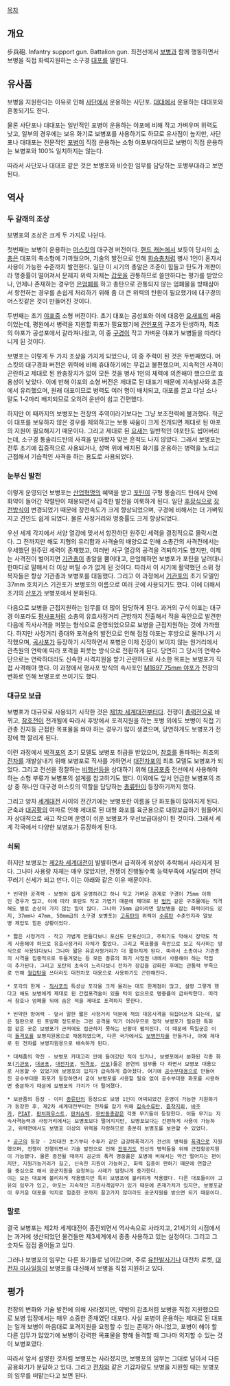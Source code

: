 [[목차]]
== 개요 ==
步兵砲. Infantry support gun. Battalion gun.
최전선에서 [[보병]]과 함께 행동하면서 보병을 직접 화력지원하는 소구경 [[대포]]를 말한다.

== 유사품 ==
보병을 지원한다는 이유로 인해 [[사단]]에서 운용하는 사단포. [[대대]]에서 운용하는 대대포와 혼동되기도 한다.

물론 사단포나 대대포는 일반적인 포병이 운용하는 야포에 비해 작고 가벼우며 위력도 낮고, 일부의 경우에는 보유 화기로 보병포를 사용하기도 하므로 유사점이 높지만, 사단포나 대대포는 전문적인 [[포병]]이 직접 운용하는 소형 야포부대이므로 보병이 직접 운용하는 보병포와 100% 일치하지는 않는다.

따라서 사단포나 대대포 같은 것은 보병포와 비슷한 임무를 담당하는 포병부대라고 보면 된다.

== 역사 ==
=== 두 갈래의 조상 ===
보병포의 조상은 크게 두 가지로 나뉜다. 

첫번째는 보병이 운용하는 [[머스킷]]의 대구경 버전이다. [[핸드 캐논]]에서 보듯이 당시의 [[소총]]은 대포의 축소형에 가까웠으며, 기술의 발전으로 인해 [[화승총]]처럼 병사 1인이 혼자서 사용이 가능한 수준까지 발전한다. 일단 이 시기의 총알은 조준이 힘들고 탄도가 개판이라 명중률이 떨어져서 문제지 위력 자체는 [[갑옷]]을 관통하므로 쓸만하다는 평가를 받았으나, 언제나 존재하는 경우인 [[은엄폐]]를 하고 총탄으로 관통되지 않는 엄폐물을 방패삼아서 항전하는 경우를 손쉽게 처리하기 위해 좀 더 큰 위력의 탄환이 필요했기에 대구경의 머스킷같은 것이 만들어진 것이다.

두번째는 초기 [[야포]]중 소형 버전이다. 초기 대포는 공성포와 이에 대응한 [[요새포]]의 싸움이었는데, 평원에서 병력을 지원할 화포가 필요했기에 [[견인포]]의 구조가 탄생하자, 최초의 야포가 공성포에서 갈라져나왔고, 이 중 [[구경]]이 작고 가벼운 야포가 보병들을 따라다니게 된 것이다.

보병포는 이렇게 두 가지 조상을 가지게 되었으나, 이 중 주력이 된 것은 두번째였다. 머스킷의 대구경화 버전은 위력에 비해 휴대하기에는 무겁고 불편했으며, 지속적인 사격이 곤란하고 제대로 된 완충장치가 없이 모든 것을 병사 1인의 체력에 의존해야 했으므로 효용성이 낮았다. 이에 반해 야포의 소형 버전은 제대로 된 대포기 때문에 지속발사와 조준에서 유리했으며, 원래 대포이므로 병력도 여러 명이 배치되고, 대포를 끌고 다닐 소나 말도 1-2마리 배치되므로 오히려 운반이 쉽고 간편했다.

하지만 이 때까지의 보병포는 전장의 주역이라기보다는 그냥 보조전력에 불과했다. 적군이 대포를 보유하지 않은 경우를 제외하고는 보통 싸움이 크게 전개되면 제대로 된 야포의 지원이 필요해지기 때문이다. 그리고 제대로 된 [[요새]]는 일반적인 야포탄도 씹어버리는데, 소구경 통솔리드탄의 사격을 받아봤자 맞은 흔적도 나지 않았다. 그래서 보병포는 전투 초기에 집중적으로 사용되거나, 성벽 위에 배치된 화기를 운용하는 병력을 노리고 근접해서 기습적인 사격을 하는 용도로 사용되었다.

=== 눈부신 발전 ===
이렇게 운영되던 보병포는 [[산업혁명]]의 혜택을 받고 [[포탄]]이 구형 통솔리드 탄에서 안에 화약이 들어간 작렬탄이 채용되면서 급격한 발전을 이룩하게 된다. 일단 [[후장식]]으로 [[장전]]방식이 변경되었기 때문에 장전속도가 크게 향상되었으며, 구경에 비해서는 더 가벼워지고 견인도 쉽게 되었다. 물론 사정거리와 명중률도 크게 향상되었다.

우선 세계 각지에서 서양 열강에 맞서서 항전하던 원주민 세력을 결정적으로 몰락시켰다. 그 전까지만 해도 지형의 유리함과 사격술의 배양으로 인해 소총간의 사격전에서는 우세했던 원주민 세력이 존재했고, 여러번 서구 열강의 공격을 격퇴하기도 했지만, 이제는 사격전이 벌어지면 [[기관총]]이 총알을 뿜어대고, 은엄폐하면 보병포가 포탄을 날려대니 한마디로 말해서 더 이상 버틸 수가 없게 된 것이다.
따라서 이 시기에 활약했던 소위 정복자들은 항상 기관총과 보병포를 대동했다. 그리고 이 과정에서 [[기관포]]의 초기 모델인 37mm 호치키스 기관포가 보병포의 이름으로 여러 곳에 사용되기도 했다. 이에 더해서 초기의 [[산포]]가 보병포에서 분화된다.

다음으로 보병을 근접지원하는 임무를 더 많이 담당하게 된다. 과거의 구식 야포는 대구경 야포라도 [[평사포]]처럼 소총의 유효사정거리 근방까지 진출해서 적을 육안으로 발견한 다음에 직사사격을 퍼붓는 형식으로 운영되었으므로 보병을 근접지원하는 것에 가까웠다. 하지만 사정거리 증대와 포격술의 발전으로 인해 점점 야포는 후방으로 물러나기 시작했으며, [[곡사포]]가 등장하기 시작하면서 포병은 이제 전장이 보이지 않는 원거리에서 관측원의 연락에 따라 포격을 퍼붓는 방식으로 전환하게 된다. 당연히 그 당시의 연락수단으로는 연락하더라도 신속한 사격지원을 받기 곤란하므로 사소한 목표는 보병포가 직접 사격해야 했다. 이 과정에서 평사포 방식의 속사포인 [[M1897 75mm 야포]]가 전장의 변화로 인해 보병포로 쓰이기도 했다.

=== 대규모 보급 ===
보병포가 대규모로 사용되기 시작한 것은 [[제1차 세계대전]]부터다. 전쟁이 [[총력전]]으로 바뀌고, [[참호전]]이 전개됨에 따라서 후방에서 포격지원을 하는 포병 외에도 보병이 직접 기관총 진지등 근접한 목표물을 쏴야 하는 경우가 많이 생겼으며, 당연하게도 보병포가 전장에 쫙 깔리게 된다.

이런 과정에서 [[박격포]]의 초기 모델도 보병포 취급을 받았으며, [[참호]]를 돌파하는 최초의 [[전차]]를 개발살내기 위해 보병포로 직사를 가하면서 [[대전차포]]의 최초 모델도 보병포가 되었다. 그리고 전선을 정찰하는 [[비행선]]등을 상대하기 위해 [[대공포]]중 전선에서 사용해야 하는 소형 부류가 보병포의 설계를 참고하기도 했다. 이외에도 앞서 언급한 보병포의 조상 중 하나인 대구경 머스킷의 역할을 담당하는 [[총류탄]]이 등장하기까지 했다.

그리고 양차 [[세계대전]] 사이의 전간기에는 보병포란 이름을 단 화포들이 많아지게 된다. 군축과 [[대공황]]의 여파로 인해 제대로 된 대형 화포를 육군용으로 대량보급하기 힘들어지자 상대적으로 싸고 작으며 운영이 쉬운 보병포가 우선보급대상이 된 것이다. 그래서 세계 각국에서 다양한 보병포가 등장하게 된다.

=== 쇠퇴 ===
하지만 보병포는 [[제2차 세계대전]]이 발발하면서 급격하게 위상이 추락해서 사라지게 된다. 그나마 사용량 자체는 매우 많았지만, 전쟁이 진행될수록 능력부족에 시달리며 천덕꾸러기 신세가 되고 만다. 이는 아래와 같은 이유 때문이다.

 * 빈약한 공격력 - 보병이 쉽게 운영하려고 하니 작고 가벼운 관계로 구경이 75mm 이하인 경우가 많고, 이에 따라 포탄도 작고 가볍기 때문에 제대로 된 [[벙커]] 같은 구조물에는 직격해도 별로 손상이 가지 않는 일이 많다. 그나마 75mm 급이라면 알보병을 잡는 화력이라도 있지, 37mm나 47mm, 50mm급의 소구경 보병포는 [[고폭탄]]의 위력이 [[수류탄]] 수준인지라 알보병 제압도 힘든 상황이었다.

 * 짧은 사정거리 - 작고 가볍게 만들다보니 포신도 단포신이고, 주퇴기도 약해서 장약도 적게 사용해야 하므로 유효사정거리 자체가 짧았다. 그리고 목표물을 육안으로 보고 직사하는 방식으로 사용되다보니 그나마 짧은 유효사정거리가 더 짧아지게 된다. 따라서 소총이나 기관총의 사격을 집중적으로 두들겨맞는 등 모든 종류의 화기 사정권 내에서 사용해야 하는 약점이 추가된다. 그리고 포탄의 초속이 느리다보니 전차가 장갑을 강화한 후에는 관통력 부족으로 인해 [[철갑탄]]을 쓰더라도 대전차포 대용으로 사용하기도 곤란해진다.

 * 포각의 한계 - [[직사포]]의 특성상 포각을 크게 올리는 데도 한계점이 많고, 설령 그렇게 했다고 해도 보병에게 제대로 된 간접포격술이 있을 턱이 없으므로 명중률이 급하락한다. 따라서 참호나 엄폐물 뒤에 숨은 적을 제대로 포격하지 못한다.

 * 빈약한 방어력 - 앞서 말한 짧은 사정거리 덕분에 적의 대응사격을 뒤집어쓰게 되는데, 얇은 철판으로 된 포방패 정도로는 그런 공격을 막기 어려우므로 정작 보병포가 필요한 특화점 같은 곳은 보병포가 근처에도 접근하지 못하는 난황이 펼처진다. 이 때문에 독일군은 이미 [[돌격포]]를 보병지원용으로 채용하였으며, 다른 국가에서도 [[보병전차]]를 만들거나, 아예 제대로 된 전차를 보병지원용으로 배속하게 된다.

 * 대체품의 약진 - 보병포 카데고리 안에 들어갔던 적이 있거나, 보병포에서 분화된 각종 화포([[기관포]], [[대공포]], [[대전차포]], [[박격포]], [[산포]])들은 본연의 임무를 다 하면서 보병포 대용으로 사용할 수 있었기에 보병포의 입지가 급속하게 좁아졌다. 여기에 [[공수부대]]용으로 만들어진 공수부대용 화포가 등장하면서 굳이 보병포를 사용할 필요 없이 공수부대용 화포를 사용하면 충분하기 때문에 보병포의 가치가 더 떨어졌다.

 * 보완품의 등장 - 이미 [[총류탄]]의 등장으로 보병 1인이 어찌되었건 운영이 가능한 지원화기가 등장한 후, 제2차 세계대전부터는 전차를 잡기 위해 [[집속수류탄]], [[흡착지뢰]], [[바주카]], [[PIAT]], [[판처파우스트]], [[판처슈렉]], [[무반동총]]같은 각종 무기들이 등장한다. 이들 무기는 지속사격능력과 사정거리에서는 보병포보다 떨어지지만, 보병포보다는 간편하게 사용이 가능하고, 위력면에서도 보병포 이상의 위력을 자랑하므로 충분히 보병포를 보완할 수 있었다.

 * [[공군]]의 등장 - 2차대전 초기부터 수투카 같은 급강하폭격기가 전선의 병력을 [[폭격]]으로 지원했으며, 전쟁이 진행되면서 기술 발전으로 인해 [[전투기]]도 전선의 병력들을 위해 근접항공지원이 가능했다. 물론 종전될 때까지 공군의 폭격 명중률은 포병에 비해서는 약간 떨어지는 편이지만, 지원가능거리가 길고, 신속한 지원이 가능하고, 화력 집중이 편하기 때문에 연합군을 중심으로 해서 공군지원을 요청하는 사례가 엄청나게 증가한다.
 이는 모든 대포에 불리하게 작용했지만 특히 보병포에 불리하게 작용했다. 다른 대포들이야 고유의 임무가 있고, 야포는 지속적인 지원사격임무가 있기 때문에 존재가치가 있지만, 보병포같이 무거운 대포를 억지로 험준한 곳까지 끌고가지 않더라도 공군지원을 받으면 되기 때문이다.

=== 말로 ===
결국 보병포는 제2차 세계대전이 종전되면서 역사속으로 사라지고, 21세기의 시점에서는 과거에 생산되었던 물건들만 제3세계에서 종종 사용하고 있는 실정이다. 그리고 그 숫자도 점점 줄어들고 있다.

그러나 보병포의 임무는 다른 화기들로 넘어갔으며, 주로 [[유탄발사기]]나 대전차 로켓, [[대전차 미사일]]등이 보병포를 대신해서 보병을 직접 지원하고 있다.

== 평가 ==
전장의 변화와 기술 발전에 의해 사라졌지만, 약방의 감초처럼 보병을 직접 지원했으므로 보병 입장에서는 매우 소중한 존재였던 대포다. 사실 포병이 운용하는 제대로 된 대포는 일개 보병이 마음대로 포격지원을 요청할 수 있는 존재가 아니었고, 포병이 해야 할 다른 임무가 많았기에 보병이 강력한 목표물을 향해 돌격할 때 그나마 의지할 수 있는 것이 보병포였다.

따라서 앞서 설명한 것처럼 보병포는 사라졌지만, 보병포의 임무는 그대로 남아서 다른 공용화기가 분담하고 있다. 그리고 [[전차]]와 같은 기갑차량도 보병을 지원할 때는 보병포의 임무를 떠맡는다고 보면 된다.
